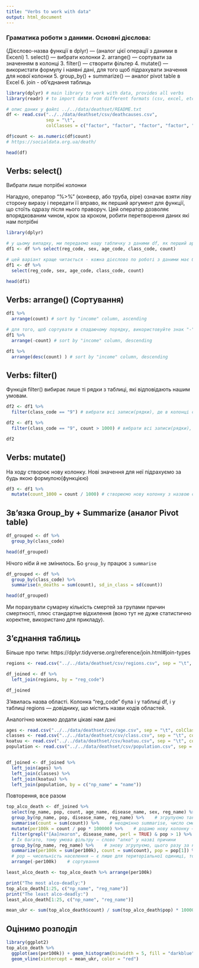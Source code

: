 ```yaml
---
title: "Verbs to work with data"
output: html_document
---
```


### Граматика роботи з даними. Основні дієслова:

(Дієслово-назва функції в dplyr)  --- (аналог цієї операції з даними в Екселі)
1. select() --- вибрати колонки
2. arrange() --- сортувати за значенням в колонці
3. filter()  --- створити фільтер
4. mutate() --- використати формулу і наявні дані, для того щоб підрахувати значення для нової колонки 
5. group_by() + summarize() --- аналог pivot table в Excel
6. join - об'єднання таблиць

```r
library(dplyr) # main library to work with data, provides all verbs 
library(readr) # to import data from different formats (csv, excel, etc)

# опис даних у файлі ../../data/deathset/README.txt
df <- read.csv("../../data/deathset/csv/deathcauses.csv",
               sep = "\t",
               colClasses = c("factor", "factor", "factor", "factor", "factor", "factor", "factor", "character"))

df$count <- as.numeric(df$count)
# https://socialdata.org.ua/death/

head(df)
```

## Verbs: select()
Вибрати лише потрібні колонки

Нагадую, оператор "%>%" (конвеєр, або труба, pipe) означає взяти ліву сторону виразу і передати її вправо, як перший аргумент для функції, що стоїть одразу після нього праворуч. Цей оператор дозволяє впорядкованим чином, крок за кроком, робити перетворення даних які нам потрібні 



```r

library(dplyr)

# у цьому випадку, ми передаємо нашу табличку з даними df, як перший аргумент для функції select()
df1 <- df %>% select(reg_code, sex, age_code, class_code, count)

# цей варіант краще читається - кожна дієслово по роботі з даними має бути в новій строці
df1 <- df %>% 
  select(reg_code, sex, age_code, class_code, count)

head(df1)

```


## Verbs: arrange()  (Сортування)  

```r
df1 %>%
  arrange(count) # sort by "income" column, ascending

# для того, щоб сортувати в спадаючому порядку, використовуйте знак "-" або функцію desc()
df1 %>%
  arrange(-count) # sort by "income" column, descending

df1 %>%
  arrange(desc(count) ) # sort by "income" column, descending

```

  
## Verbs: filter()
Функція filter() вибирає лише ті рядки з таблиці, які відповідають нашим умовам.

```r
df2 <- df1 %>%
  filter(class_code == "9") # вибрати всі записи(рядки), де в колонці class_code вказано "5"

df2 <- df1 %>%
  filter(class_code == "9", count > 1000) # вибрати всі записи(рядки), де в колонці class_code вказано "5" ТА кількість > 1000 Зверніть увагу, що "==" розшивфровується як "дорівнює"

df2

```


## Verbs: mutate()
На ходу створює нову колонку. Нові значення для неї підрахуємо за будь якою формулою(функцією)

```r

df3 <- df1 %>%
  mutate(count_1000 = count / 1000) # створюємо нову колонку з назвою count_1000, і значеннями що дорівнює кількості смертей від певних причин у тисячах

```


## Зв'язка Group_by + Summarize (аналог Pivot table)

```r

df_grouped <- df %>%
  group_by(class_code)

head(df_grouped)
```

Нічого ніби й не змінилось. Бо `group_by` працює з `summarise`
```r
df_grouped <- df %>%
  group_by(class_code) %>%
  summarise(n_deaths = sum(count), sd_in_class = sd(count))

head(df_grouped)
```
Ми порахували сумарну кількість смертей за групами причин смертності, плюс стандартне відхилення (воно тут не дуже статистично коректне, використано для прикладу).

## З'єднання таблиць
Більше про типи: https://dplyr.tidyverse.org/reference/join.html#join-types

```r
regions <- read.csv("../../data/deathset/csv/regions.csv", sep = "\t", colClasses = c("factor", "factor"))

df_joined <- df %>%
  left_join(regions, by = "reg_code")

df_joined
```

З'явилась назва області. Колонка "reg_code" була і у таблиці df, і у таблиці regions — довіднику, що містить назви кодів областей.

Аналогічно можемо додати цікаві нам дані
```r
ages <- read.csv("../../data/deathset/csv/age.csv", sep = "\t", colClasses = c("factor", "factor"))
classes <- read.csv("../../data/deathset/csv/class.csv", sep = "\t", colClasses = c("factor", "NULL", "factor"))
koatuu <- read.csv("../../data/deathset/csv/koatuu.csv", sep = "\t", colClasses = c("factor", "factor"))
population <- read.csv("../../data/deathset/csv/population.csv", sep = "\t", colClasses = c("factor", "factor", "numeric"))


df_joined <- df_joined %>%
  left_join(ages) %>%
  left_join(classes) %>%
  left_join(koatuu) %>%
  left_join(population, by = c("np_name" = "name"))


```

Повторення, все разом
```r
top_alco_death <- df_joined %>%
  select(np_name, pop, count, age_name, disease_name, sex, reg_name) %>%    # лише потрібні колонки
  group_by(np_name, pop, disease_name, reg_name) %>%    # згрупуємо так, щоб не мати вікових груп
  summarise(count = sum(count)) %>%    # неодмінно summarise, число смертей у кожній з вікових груп сумується
  mutate(per100k = count / pop * 100000) %>%    # додамо нову колонку — кількість смертей на 100 тис. населення
  filter(grepl("[Аа]лкогол", disease_name, perl = TRUE) & pop > 1) %>%    # відфільтруємо смерті, пов'язані з алкоголем.
  # Іх багато, тому умова фільтру — слово "алко" у назві причини
  group_by(np_name, reg_name) %>%    # знову згрупуємо, цього разу за населеним пунктом / районом
  summarize(per100k = sum(per100k), count = sum(count), pop = pop[1]) %>%    # summarise count, як і в попередньому.
  # pop — чисельність населення — є лише для територіальної одиниці, тож ми беремо перше значення з групи
  arrange(-per100k)    # сортування

least_alco_death <- top_alco_death %>% arrange(per100k)  

print("The most alco-deadly:")
top_alco_death[1:25, c("np_name", "reg_name")]
print("The least alco-deadly:")
least_alco_death[1:25, c("np_name", "reg_name")]

mean_ukr <- sum(top_alco_death$count) / sum(top_alco_death$pop) * 100000
```

## Оцінимо розподіл
```r
library(ggplot2)
top_alco_death %>% 
  ggplot(aes(per100k)) + geom_histogram(binwidth = 5, fill = "darkblue") + 
  geom_vline(xintercept = mean_ukr, color = "red")
```



